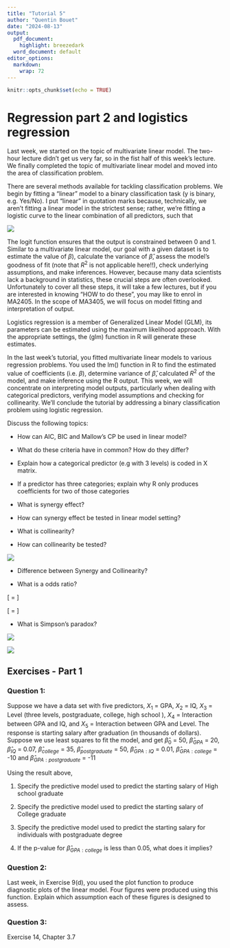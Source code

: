 ```yaml
---
title: "Tutorial 5"
author: "Quentin Bouet"
date: "2024-08-13"
output:
  pdf_document:
    highlight: breezedark
  word_document: default
editor_options:
  markdown:
    wrap: 72
---
```


```r
knitr::opts_chunk$set(echo = TRUE)
```

# Regression part 2 and logistics regression

Last week, we started on the topic of multivariate linear model. The two-hour lecture didn’t get us very far,
so in the fist half of this week’s lecture. We finally completed the topic of multivariate linear model and
moved into the area of classification problem.

There are several methods available for tackling classification problems. We begin by fitting a “linear” model
to a binary classification task (y is binary, e.g. Yes/No). I put “linear” in quotation marks because, technically,
we aren’t fitting a linear model in the strictest sense; rather, we’re fitting a logistic curve to the linear
combination of all predictors, such that

![](1.png)

The logit function ensures that the output is constrained between 0 and 1. Similar to a multivariate linear
model, our goal with a given dataset is to estimate the value of $\beta$), calculate the variance of $\hat{\beta}$, assess the
model’s goodness of fit (note that $R^2$ is not applicable here!!), check underlying assumptions, and make
inferences. However, because many data scientists lack a background in statistics, these crucial steps are
often overlooked. Unfortunately to cover all these steps, it will take a few lectures, but if you are interested
in knowing “HOW to do these”, you may like to enrol in MA2405. In the scope of MA3405, we will focus on
model fitting and interpretation of output.

Logistics regression is a member of Generalized Linear Model (GLM), its parameters can be estimated using
the maximum likelihood approach. With the appropriate settings, the (glm) function in R will generate these
estimates.

In the last week’s tutorial, you fitted multivariate linear models to various regression problems. You used the
lm() function in R to find the estimated value of coefficients (i.e. $\beta$), determine variance of $\hat{\beta}$, calculated $R^2$ of the model, and make inference using the R output. This week, we will concentrate on interpreting model outputs, particularly when dealing with categorical predictors, verifying model assumptions and checking for
collinearity. We’ll conclude the tutorial by addressing a binary classification problem using logistic regression.

Discuss the following topics:

  - How can AIC, BIC and Mallow’s CP be used in linear model?
  
  \textcolor{red}{Akaike information criterion (AIC), Bayesian information criterion (BIC), Mallow's CP (adjusted $R^2$) are model selection criterias used to approximate test error.}

  - What do these criteria have in common? How do they differ?
  
  \textcolor{red}{As n -> $\infty$:}
  
  \textcolor{red}{  - BIC selects the correct model}
  
  \textcolor{red}{  - AIC tends to choose more complex model}
  
  \textcolor{red}{For finite samples:}
  
  \textcolor{red}{  - BIC tends to choose simple model due to heavy penality}
  
  - Explain how a categorical predictor (e.g with 3 levels) is coded in X matrix.
  
  \textcolor{red}{A categorical predictor is coded in using dummy variables that are binary. This means that if there are 3 levels in the categorical predictor, there will be 2 dummy variables to represent 2 of the levels (the first level is the baseline).}
  
  - If a predictor has three categories; explain why R only produces coefficients for two of those categories
  
  \textcolor{red}{The first category has no coeffecient as it is the baseline for the other 2 categories' coefficients.}
  
  - What is synergy effect?
  
  \textcolor{red}{The synergy effect also known as the interaction effect is when predictors are not independent and affect one another. For example, in marketing, the synergy between online and offline advertising might result in a higher sales increase than either method alone would generate. In other words, \textbf{it refers to the situation where the combined effect of two or more variables is greater than the sum of their individual effects.} Synergy implies that variables enhance each other's effect when combined. It can indicate that a specific combination of factors leads to better outcomes than expected if each factor were acting independently. The model requires an extra term to take into consideration the syngery effect.}
  
  - How can synergy effect be tested in linear model setting?
  
  \textcolor{red}{We use the p-values of the coefficients calculated from the summary() function in R. If the p-valus, is greater than its corresponding significance code (e.g. 0.05), the two predictors are correlated.}
  
  - What is collinearity?
  
  \textcolor{red}{Collinearity is when two or more predictors are correlated. For example, if two variables are correlated, it becomes difficult to distinguish the causal variable from the associated variable (a key assumption of a linear model is that the predictors are orthogonal/independent). This collinearity results in imprecise estimates of the regression coefficients ($\beta$ values).}
  
  - How can collinearity be tested?
  
  \textcolor{red}{1. A simple way to detect collinearity is to look at the \textbf{correlation matrix of the predictors}. An element of this matrix that is large in absolute value indicates a pair of highly correlated variables, and therefore a collinearity
problem in the data. Unfortunately, not all collinearity problems can be
detected by inspection of the correlation matrix: it is possible for collinear-
ity to exist between three or more variables even if no pair of variables
has a particularly high correlation. We call this situation multicollinearity.}

\textcolor{red}{2. Instead of inspecting the correlation matrix, a better way to assess multicollinearity is to compute the \textbf{variance inflation factor (VIF)}. The VIF is variance inflation factor the ratio of the variance of $\hat{\beta}_j$ when fitting the full model divided by the variance of $\hat{\beta}_j$ if fit on its own. The smallest possible value for VIF is 1, which indicates the complete absence of collinearity. Typically in practice there is a small amount of collinearity among the predictors. As a rule of
thumb, a VIF value that exceeds 5 or 10 indicates a problematic amount of
collinearity. The VIF for each variable can be computed using the formula:}

![](VIF.png)

  - Difference between Synergy and Collinearity?
  
  \textcolor{red}{Collinearity refers to the statistical redundancy of variables, while synergy refers to an interaction where variables amplify each other's effects. Collinearity can complicate analysis due to redundancy, while synergy can enhance outcomes through collaboration.}
  
  - What is a odds ratio?
  
  \textcolor{red}{A statistic that quantifies the strength of the association between two events, A and B.}
  
  \[\text{odds ratio} = \frac{P(y = 1 | \text{Student})}{P(y = 1 | \text{Non-Student)}}\]
  
  \[\text{log odds ratio} = \log[\frac{P(y = 1 | \text{Student})}{P(y = 1 | \text{Non-Student)}}]\]
  
  - What is Simpson’s paradox?
  
  \textcolor{red}{Simpson's paradox occurs when a trend that appears in several different groups of data reverses when the data are combined into a single dataset.}
  
  ![](SP1.png)
  
  ![](SP2.png)
  
  \textcolor{red}{https://www.youtube.com/watch?v=t-Ci3FosqZs}
  
  \textcolor{red}{https://www.youtube.com/watch?v=bArPxj5xhso}
  
  
## Exercises - Part 1

### Question 1:

Suppose we have a data set with five predictors, $X_1$ = GPA, $X_2$ = IQ, $X_3$ = Level (three levels, postgraduate,
college, high school ), $X_4$ = Interaction between GPA and IQ, and $X_5$ = Interaction between GPA and Level.
The response is starting salary after graduation (in thousands of dollars).
Suppose we use least squares to fit the model, and get $\hat{\beta}_0$ = 50, $\hat{\beta}_{GPA}$ = 20, $\hat{\beta}_{IQ}$ = 0.07, $\hat{\beta}_{college}$ =
35, $\hat{\beta}_{postgraduate}$ = 50, $\hat{\beta}_{GPA:IQ}$ = 0.01, $\hat{\beta}_{GPA:college}$ = -10 and $\hat{\beta}_{GPA:postgraduate}$ = -11

Using the result above,

  1. Specify the predictive model used to predict the starting salary of High school graduate
  
  \textcolor{red}{$y_{highschool} = \hat{\beta}_0 + \hat{\beta}_{GPA}X_1 + \hat{\beta}_{IQ}X_2 + \hat{\beta}_{GPA:IQ}X_4$}
  
  2. Specify the predictive model used to predict the starting salary of College graduate
  
  \textcolor{red}{$y_{college} = \hat{\beta}_0 + \hat{\beta}_{GPA}X_1 + \hat{\beta}_{IQ}X_2 + \hat{\beta}_{college}X_3 + \hat{\beta}_{GPA:IQ}X_4 + \hat{\beta}_{GPA:college}X_5$}
  
  3. Specify the predictive model used to predict the starting salary for individuals with postgraduate degree
  
  \textcolor{red}{$y_{postgraduate} = \hat{\beta}_0 + \hat{\beta}_{GPA}X_1 + \hat{\beta}_{IQ}X_2 + \hat{\beta}_{postgraduate}X_3 + \hat{\beta}_{GPA:IQ}X_4 + \hat{\beta}_{GPA:postgraduate}X_5$}
  
  4. If the p-value for $\hat{\beta}_{GPA:college}$ is less than 0.05, what does it implies?
  
  \textcolor{red}{This implies that there is no significant difference between three levels for GPA. In other words, there is very little interaction between GPA and Level.}

### Question 2:

Last week, in Exercise 9(d), you used the plot function to produce diagnostic plots of the linear model. Four
figures were produced using this function. Explain which assumption each of these figures is designed to
assess.

### Question 3:

Exercise 14, Chapter 3.7
